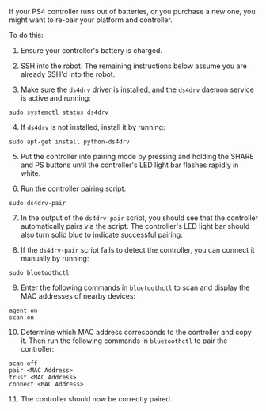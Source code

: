 If your PS4 controller runs out of batteries, or you purchase a new one, you might want to re-pair your platform and controller. 

To do this:

1. Ensure your controller's battery is charged.

2. SSH into the robot. The remaining instructions below assume you are already SSH'd into the robot.

3. Make sure the `ds4drv` driver is installed, and the `ds4drv` daemon service is active and running:

```
sudo systemctl status ds4drv
```

4. If `ds4drv` is not installed, install it by running:

```
sudo apt-get install python-ds4drv
```

5. Put the controller into pairing mode by pressing and holding the SHARE and PS buttons until the controller's LED light bar flashes rapidly in white. 

6. Run the controller pairing script:

```
sudo ds4drv-pair
```

7. In the output of the `ds4drv-pair` script, you should see that the controller automatically pairs via the script. The controller's LED light bar should also turn solid blue to indicate successful pairing.

8. If the `ds4drv-pair` script fails to detect the controller, you can connect it manually by running:

```
sudo bluetoothctl
```

9. Enter the following commands in `bluetoothctl` to scan and display the MAC addresses of nearby devices:

```
agent on
scan on
```

10. Determine which MAC address corresponds to the controller and copy it. Then run the following commands in `bluetoothctl` to pair the controller:

```
scan off
pair <MAC Address>
trust <MAC Address>
connect <MAC Address>
```

11. The controller should now be correctly paired.
